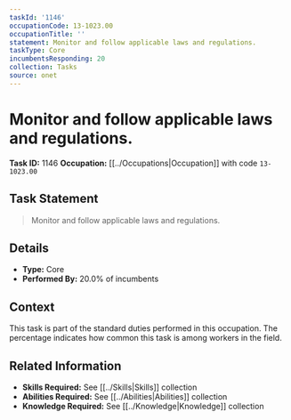 ```yaml
---
taskId: '1146'
occupationCode: 13-1023.00
occupationTitle: ''
statement: Monitor and follow applicable laws and regulations.
taskType: Core
incumbentsResponding: 20
collection: Tasks
source: onet
---
```

# Monitor and follow applicable laws and regulations.

**Task ID:** 1146
**Occupation:** [[../Occupations|Occupation]] with code `13-1023.00`

## Task Statement

> Monitor and follow applicable laws and regulations.

## Details

- **Type:** Core
- **Performed By:** 20.0% of incumbents

## Context

This task is part of the standard duties performed in this occupation. The percentage indicates how common this task is among workers in the field.

## Related Information

- **Skills Required:** See [[../Skills|Skills]] collection
- **Abilities Required:** See [[../Abilities|Abilities]] collection
- **Knowledge Required:** See [[../Knowledge|Knowledge]] collection
